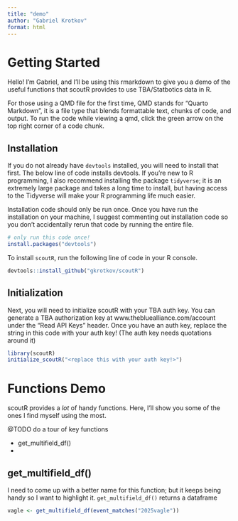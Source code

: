 ```yaml
---
title: "demo"
author: "Gabriel Krotkov"
format: html
---
```


# Getting Started

Hello! I'm Gabriel, and I'll be using this rmarkdown to give you a demo of the useful functions that scoutR provides to use TBA/Statbotics data in R. 

For those using a QMD file for the first time, QMD stands for "Quarto Markdown", it is a file type that blends formattable text, chunks of code, and output. To run the code while viewing a qmd, click the green arrow on the top right corner of a code chunk.

## Installation

If you do not already have `devtools` installed, you will need to install that first. The below line of code installs devtools. If you're new to R programming, I also recommend installing the package `tidyverse`; it is an extremely large package and takes a long time to install, but having access to the Tidyverse will make your R programming life much easier.

Installation code should only be run once. Once you have run the installation on your machine, I suggest commenting out installation code so you don't accidentally rerun that code by running the entire file.

```r
# only run this code once!
install.packages("devtools")
```

To install `scoutR`, run the following line of code in your R console.

```r
devtools::install_github("gkrotkov/scoutR")
```

## Initialization

Next, you will need to initialize scoutR with your TBA auth key. You can generate a TBA authorization key at www.thebluealliance.com/account under the "Read API Keys" header. Once you have an auth key, replace the string in this code with your auth key! (The auth key needs quotations around it)

```r
library(scoutR)
initialize_scoutR("<replace this with your auth key!>")
```

# Functions Demo

scoutR provides a *lot* of handy functions. Here, I'll show you some of the ones I find myself using the most. 

@TODO do a tour of key functions

- get_multifield_df()
- 

## get_multifield_df()

I need to come up with a better name for this function; but it keeps being handy so I want to highlight it. `get_multifield_df()` returns a dataframe 

```r
vagle <- get_multifield_df(event_matches("2025vagle"))
```

